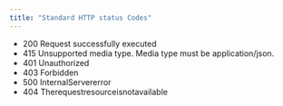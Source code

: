```yaml
---
title: "Standard HTTP status Codes"
---
```


- 200 Request successfully executed
- 415 Unsupported media type. Media type must be application/json. 
- 401 Unauthorized
- 403 Forbidden
- 500 InternalServererror
- 404 Therequestresourceisnotavailable

